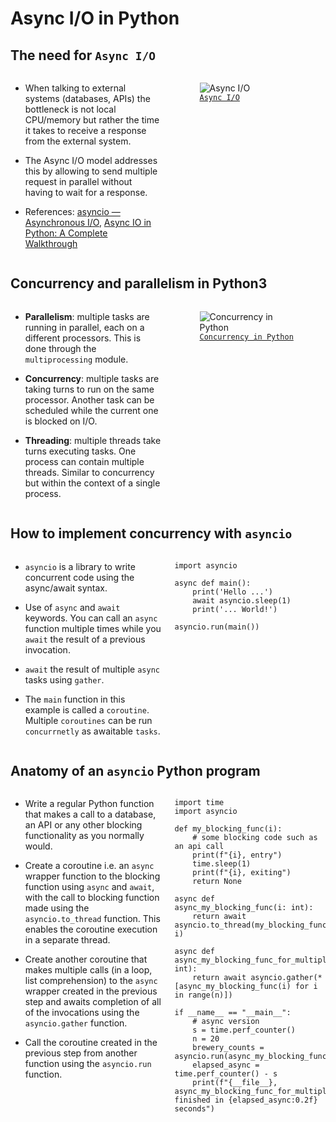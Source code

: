 # Async I/O in Python {.section}

## The need for `Async I/O`

::: columns

::: {.column width="50%"}
::: {.incremental}

- When talking to external systems (databases, APIs) the bottleneck is not local CPU/memory but rather the time it takes to receive a response from the external system.

- The Async I/O model addresses this by allowing to send multiple request in parallel without having to wait for a response.

- References: [asyncio — Asynchronous I/O](https://docs.python.org/3/library/asyncio.html), [Async IO in Python: A Complete Walkthrough](https://realpython.com/async-io-python/)

::: 
:::

::: {.column width="50%"}
![[`Async I/O`](https://nightlies.apache.org/flink/flink-docs-master/docs/dev/datastream/operators/asyncio/)](img/async_io.svg)
:::
:::

## Concurrency and parallelism in Python3

::: columns

::: {.column width="50%"}
::: {.incremental}

- **Parallelism**: multiple tasks are running in parallel, each on a different processors. This is done through the `multiprocessing` module.

- **Concurrency**: multiple tasks are taking turns to run on the same processor. Another task can be scheduled while the current one is blocked on I/O.

- **Threading**: multiple threads take turns executing tasks. One process can contain multiple threads. Similar to concurrency but within the context of a single process.

::: 
::: 


::: {.column width="50%"}
![[`Concurrency in Python`](https://realpython.com/async-io-python/)](img/concurrency-python.png)
:::

:::

## How to implement concurrency with `asyncio`

::: columns

::: {.column width="50%"}
::: {.incremental}

- `asyncio` is a library to write concurrent code using the async/await syntax.

- Use of `async` and `await` keywords. You can call an `async` function multiple times while you `await` the result of a previous invocation.

- `await` the result of multiple `async` tasks using `gather`.

- The `main` function in this example is called a `coroutine`. Multiple `coroutines` can be run `concurrnetly` as awaitable `tasks`.

:::
:::


::: {.column width="50%"}
```.python
import asyncio

async def main():
    print('Hello ...')
    await asyncio.sleep(1)
    print('... World!')

asyncio.run(main())
```
:::
:::

## Anatomy of an `asyncio` Python program

::: columns

::: {.column width="50%"}
::: {.incremental}

- Write a regular Python function that makes a call to a database, an API or any other blocking functionality as you normally would.

- Create a coroutine i.e. an `async` wrapper function to the blocking function using `async` and `await`, with the call to blocking function made using the `asyncio.to_thread` function. This enables the coroutine execution in a separate thread.

- Create another coroutine that makes multiple calls (in a loop, list comprehension) to the `async` wrapper created in the previous step and awaits completion of all of the invocations using the `asyncio.gather` function.

- Call the coroutine created in the previous step from another function using the `asyncio.run` function.

:::
:::

::: {.column width="50%"}

```.python
import time
import asyncio

def my_blocking_func(i):
    # some blocking code such as an api call
    print(f"{i}, entry")
    time.sleep(1)
    print(f"{i}, exiting")
    return None
  
async def async_my_blocking_func(i: int):
    return await asyncio.to_thread(my_blocking_func, i)

async def async_my_blocking_func_for_multiple(n: int):
    return await asyncio.gather(*[async_my_blocking_func(i) for i in range(n)])

if __name__ == "__main__":
    # async version
    s = time.perf_counter()
    n = 20
    brewery_counts = asyncio.run(async_my_blocking_func_for_multiple(n))
    elapsed_async = time.perf_counter() - s
    print(f"{__file__}, async_my_blocking_func_for_multiple finished in {elapsed_async:0.2f} seconds")
```
:::
:::
